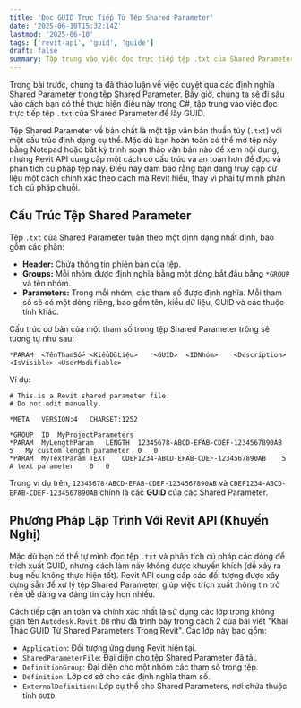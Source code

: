 ```yaml
---
title: 'Đọc GUID Trực Tiếp Từ Tệp Shared Parameter'
date: '2025-06-10T15:32:14Z'
lastmod: '2025-06-10'
tags: ['revit-api', 'guid', 'guide']
draft: false
summary: Tập trung vào việc đọc trực tiếp tệp .txt của Shared Parameter để lấy GUID (cách 2)
---
```


Trong bài trước, chúng ta đã thảo luận về việc duyệt qua các định nghĩa Shared Parameter trong tệp Shared Parameter. Bây giờ, chúng ta sẽ đi sâu vào cách bạn có thể thực hiện điều này trong C\#, tập trung vào việc đọc trực tiếp tệp `.txt` của Shared Parameter để lấy GUID.

Tệp Shared Parameter về bản chất là một tệp văn bản thuần túy (`.txt`) với một cấu trúc định dạng cụ thể. Mặc dù bạn hoàn toàn có thể mở tệp này bằng Notepad hoặc bất kỳ trình soạn thảo văn bản nào để xem nội dung, nhưng Revit API cung cấp một cách có cấu trúc và an toàn hơn để đọc và phân tích cú pháp tệp này. Điều này đảm bảo rằng bạn đang truy cập dữ liệu một cách chính xác theo cách mà Revit hiểu, thay vì phải tự mình phân tích cú pháp chuỗi.

<TOCInline toc={props.toc} exclude="" />

## Cấu Trúc Tệp Shared Parameter

Tệp `.txt` của Shared Parameter tuân theo một định dạng nhất định, bao gồm các phần:

- **Header:** Chứa thông tin phiên bản của tệp.
- **Groups:** Mỗi nhóm được định nghĩa bằng một dòng bắt đầu bằng `*GROUP` và tên nhóm.
- **Parameters:** Trong mỗi nhóm, các tham số được định nghĩa. Mỗi tham số sẽ có một dòng riêng, bao gồm tên, kiểu dữ liệu, GUID và các thuộc tính khác.

Cấu trúc cơ bản của một tham số trong tệp Shared Parameter trông sẽ tương tự như sau:

```
*PARAM	<TênThamSố>	<KiểuDữLiệu>	<GUID>	<IDNhóm>	<Description>	<IsVisible>	<UserModifiable>
```

Ví dụ:

```
# This is a Revit shared parameter file.
# Do not edit manually.

*META	VERSION:4	CHARSET:1252

*GROUP	ID	MyProjectParameters
*PARAM	MyLengthParam	LENGTH	12345678-ABCD-EFAB-CDEF-1234567890AB	5	My custom length parameter	0	0
*PARAM	MyTextParam	TEXT	CDEF1234-ABCD-EFAB-CDEF-1234567890AB	5	A text parameter	0	0
```

Trong ví dụ trên, `12345678-ABCD-EFAB-CDEF-1234567890AB` và `CDEF1234-ABCD-EFAB-CDEF-1234567890AB` chính là các **GUID** của các Shared Parameter.

## Phương Pháp Lập Trình Với Revit API (Khuyến Nghị)

Mặc dù bạn có thể tự mình đọc tệp `.txt` và phân tích cú pháp các dòng để trích xuất GUID, nhưng cách làm này không được khuyến khích (dễ xảy ra bug nếu không thực hiện tốt). Revit API cung cấp các đối tượng được xây dựng sẵn để xử lý tệp Shared Parameter, giúp việc trích xuất thông tin trở nên dễ dàng và đáng tin cậy hơn nhiều.

Cách tiếp cận an toàn và chính xác nhất là sử dụng các lớp trong không gian tên `Autodesk.Revit.DB` như đã trình bày trong cách 2 của bài viết "Khai Thác GUID Từ Shared Parameters Trong Revit". Các lớp này bao gồm:

- `Application`: Đối tượng ứng dụng Revit hiện tại.
- `SharedParameterFile`: Đại diện cho tệp Shared Parameter đã tải.
- `DefinitionGroup`: Đại diện cho một nhóm các tham số trong tệp.
- `Definition`: Lớp cơ sở cho các định nghĩa tham số.
- `ExternalDefinition`: Lớp cụ thể cho Shared Parameters, nơi chứa thuộc tính `GUID`.
